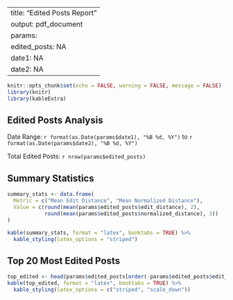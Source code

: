 
---
title: "Edited Posts Report"
output: pdf_document
params:
  edited_posts: NA
  date1: NA
  date2: NA
---

```{r setup, include=FALSE}
knitr::opts_chunk$set(echo = FALSE, warning = FALSE, message = FALSE)
library(knitr)
library(kableExtra)
```

## Edited Posts Analysis
Date Range: `r format(as.Date(params$date1), "%B %d, %Y")` to `r format(as.Date(params$date2), "%B %d, %Y")`

Total Edited Posts: `r nrow(params$edited_posts)`

## Summary Statistics
```{r}
summary_stats <- data.frame(
  Metric = c("Mean Edit Distance", "Mean Normalized Distance"),
  Value = c(round(mean(params$edited_posts$edit_distance), 2), 
            round(mean(params$edited_posts$normalized_distance), 3))
)

kable(summary_stats, format = "latex", booktabs = TRUE) %>%
  kable_styling(latex_options = "striped")
```

## Top 20 Most Edited Posts
```{r}
top_edited <- head(params$edited_posts[order(-params$edited_posts$edit_distance),], 20)
kable(top_edited, format = "latex", booktabs = TRUE) %>%
  kable_styling(latex_options = c("striped", "scale_down"))
```
